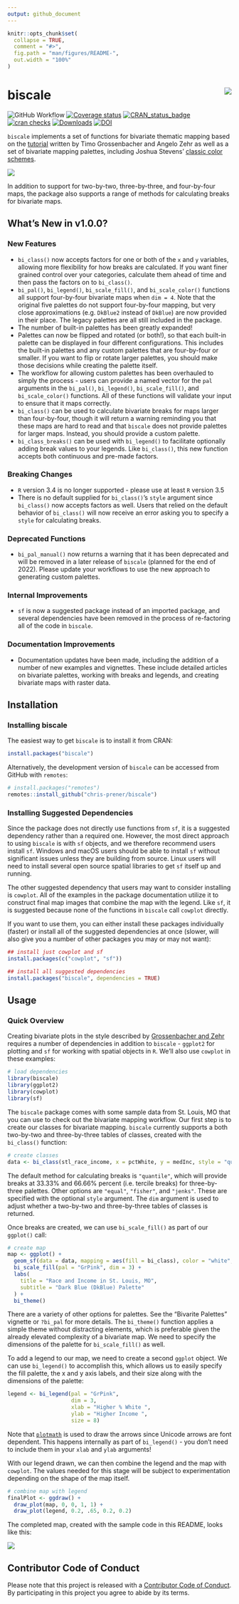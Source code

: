 ```yaml
---
output: github_document
---
```


<!-- README.md is generated from README.Rmd. Please edit that file -->

```r
knitr::opts_chunk$set(
  collapse = TRUE,
  comment = "#>",
  fig.path = "man/figures/README-",
  out.width = "100%"
)
```

# biscale <img src="man/figures/logo.png" align="right" />

![GitHub Workflow](https://github.com/chris-prener/biscale/actions/workflows/R-CMD-check.yaml/badge.svg)
[![Coverage status](https://codecov.io/gh/chris-prener/biscale/branch/main/graph/badge.svg)](https://codecov.io/github/chris-prener/biscale?branch=main)
[![CRAN_status_badge](https://www.r-pkg.org/badges/version/biscale)](https://cran.r-project.org/package=biscale)
[![cran checks](https://cranchecks.info/badges/worst/biscale)](https://cran.r-project.org/web/checks/check_results_biscale.html)
[![Downloads](https://cranlogs.r-pkg.org/badges/biscale?color=brightgreen)](https://www.r-pkg.org/pkg/biscale)
[![DOI](https://zenodo.org/badge/183024212.svg)](https://zenodo.org/badge/latestdoi/183024212)

`biscale` implements a set of functions for bivariate thematic mapping based on the [tutorial](https://timogrossenbacher.ch/2019/04/bivariate-maps-with-ggplot2-and-sf/) written by Timo Grossenbacher and Angelo Zehr as well as a set of bivariate mapping palettes, including Joshua Stevens' [classic color schemes](https://www.joshuastevens.net/cartography/make-a-bivariate-choropleth-map/). 

![](man/figures/biscale.001.jpeg)

In addition to support for two-by-two, three-by-three, and four-by-four maps, the package also supports a range of methods for calculating breaks for bivariate maps.

## What's New in v1.0.0?
### New Features
  * `bi_class()` now accepts factors for one or both of the `x` and `y` variables, allowing more flexibility for how breaks are calculated. If you want finer grained control over your categories, calculate them ahead of time and then pass the factors on to `bi_class()`.
  * `bi_pal()`, `bi_legend()`, `bi_scale_fill()`, and `bi_scale_color()` functions all support four-by-four bivariate maps when `dim = 4`. Note that the original five palettes do not support four-by-four mapping, but very close approximations (e.g. `DkBlue2` instead of `DkBlue`) are now provided in their place. The legacy palettes are all still included in the package.
  * The number of built-in palettes has been greatly expanded!
  * Palettes can now be flipped and rotated (or both!), so that each built-in palette can be displayed in four different configurations. This includes the built-in palettes and any custom palettes that are four-by-four or smaller. If you want to flip or rotate larger palettes, you should make those decisions while creating the palette itself.
  * The workflow for allowing custom palettes has been overhauled to simply the process - users can provide a named vector for the `pal` arguments in the `bi_pal()`, `bi_legend()`, `bi_scale_fill()`, and `bi_scale_color()` functions. All of these functions will validate your input to ensure that it maps correctly.
  * `bi_class()` can be used to calculate bivariate breaks for maps larger than four-by-four, though it will return a warning reminding you that these maps are hard to read and that `biscale` does not provide palettes for larger maps. Instead, you should provide a custom palette.
  * `bi_class_breaks()` can be used with `bi_legend()` to facilitate optionally adding break values to your legends. Like `bi_class()`, this new function accepts both continuous and pre-made factors.

### Breaking Changes
  * `R` version 3.4 is no longer supported - please use at least `R` version 3.5
  * There is no default supplied for `bi_class()`'s `style` argument since `bi_class()` now accepts factors as well. Users that relied on the default behavior of `bi_class()` will now receive an error asking you to specify a `style` for calculating breaks.

### Deprecated Functions
  * `bi_pal_manual()` now returns a warning that it has been deprecated and will be removed in a later release of `biscale` (planned for the end of 2022). Please update your workflows to use the new approach to generating custom palettes.
  
### Internal Improvements
  * `sf` is now a suggested package instead of an imported package, and several dependencies have been removed in the process of re-factoring all of the code in `biscale`.

### Documentation Improvements
  * Documentation updates have been made, including the addition of a number of new examples and vignettes. These include detailed articles on bivariate palettes, working with breaks and legends, and creating bivariate maps with raster data.

## Installation
### Installing biscale
The easiest way to get `biscale` is to install it from CRAN:

```r
install.packages("biscale")
```

Alternatively, the development version of `biscale` can be accessed from GitHub with `remotes`:

```r
# install.packages("remotes")
remotes::install_github("chris-prener/biscale")
```

### Installing Suggested Dependencies
Since the package does not directly use functions from `sf`, it is a suggested dependency rather than a required one. However, the most direct approach to using `biscale` is with `sf` objects, and we therefore recommend users install `sf`. Windows and macOS users should be able to install `sf` without significant issues unless they are building from source. Linux users will need to install several open source spatial libraries to get `sf` itself up and running. 

The other suggested dependency that users may want to consider installing is `cowplot`. All of the examples in the package documentation utilize it to construct final map images that combine the map with the legend. Like `sf`, it is suggested because none of the functions in `biscale` call `cowplot` directly.

If you want to use them, you can either install these packages individually (faster) or install all of the suggested dependencies at once (slower, will also give you a number of other packages you may or may not want):

```r
## install just cowplot and sf
install.packages(c("cowplot", "sf"))

## install all suggested dependencies
install.packages("biscale", dependencies = TRUE)
```

## Usage
### Quick Overview
Creating bivariate plots in the style described by [Grossenbacher and Zehr](https://timogrossenbacher.ch/2019/04/bivariate-maps-with-ggplot2-and-sf/) requires a number of dependencies in addition to `biscale` - `ggplot2` for plotting and `sf` for working with spatial objects in `R`. We'll also use `cowplot` in these examples:

```r
# load dependencies
library(biscale)
library(ggplot2)
library(cowplot)
library(sf)
```

The `biscale` package comes with some sample data from St. Louis, MO that you can use to check out the bivariate mapping workflow. Our first step is to create our classes for bivariate mapping. `biscale` currently supports a both two-by-two and three-by-three tables of classes, created with the `bi_class()` function:

```r
# create classes
data <- bi_class(stl_race_income, x = pctWhite, y = medInc, style = "quantile", dim = 3)
```

The default method for calculating breaks is `"quantile"`, which will provide breaks at 33.33% and 66.66% percent (i.e. tercile breaks) for three-by-three palettes. Other options are `"equal"`, `"fisher"`, and `"jenks"`. These are specified with the optional `style` argument. The `dim` argument is used to adjust whether a two-by-two and three-by-three tables of classes is returned.

Once breaks are created, we can use `bi_scale_fill()` as part of our `ggplot()` call:

```r
# create map
map <- ggplot() +
  geom_sf(data = data, mapping = aes(fill = bi_class), color = "white", size = 0.1, show.legend = FALSE) +
  bi_scale_fill(pal = "GrPink", dim = 3) +
  labs(
    title = "Race and Income in St. Louis, MO",
    subtitle = "Dark Blue (DkBlue) Palette"
  ) +
  bi_theme()
```

There are a variety of other options for palettes. See the "Bivarite Palettes" vignette or `?bi_pal` for more details. The `bi_theme()` function applies a simple theme without distracting elements, which is preferable given the already elevated complexity of a bivariate map. We need to specify the dimensions of the palette for `bi_scale_fill()` as well.

To add a legend to our map, we need to create a second `ggplot` object. We can use `bi_legend()` to accomplish this, which allows us to easily specify the fill palette, the x and y axis labels, and their size along with the dimensions of the palette:

```r
legend <- bi_legend(pal = "GrPink",
                    dim = 3,
                    xlab = "Higher % White ",
                    ylab = "Higher Income ",
                    size = 8)
```

Note that [`plotmath`](https://stat.ethz.ch/R-manual/R-devel/library/grDevices/html/plotmath.html) is used to draw the arrows since Unicode arrows are font dependent. This happens internally as part of `bi_legend()` - you don't need to include them in your `xlab` and `ylab` arguments!

With our legend drawn, we can then combine the legend and the map with `cowplot`. The values needed for this stage will be subject to experimentation depending on the shape of the map itself.

```r
# combine map with legend
finalPlot <- ggdraw() +
  draw_plot(map, 0, 0, 1, 1) +
  draw_plot(legend, 0.2, .65, 0.2, 0.2)
```

The completed map, created with the sample code in this README, looks like this:

![](man/figures/biscale.004.jpeg)

## Contributor Code of Conduct
Please note that this project is released with a [Contributor Code of Conduct](https://chris-prener.github.io/biscale/CODE_OF_CONDUCT.html). By participating in this project you agree to abide by its terms.
